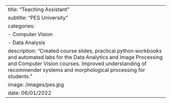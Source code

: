 ---
title: "Teaching Assistant"
subtitle: "PES University"
categories: 
  - Computer Vision
  - Data Analysis
description: "Created course slides, practical python workbooks and automated labs for the Data Analytics and Image Processing and Computer Vision courses. Improved understanding of recommender systems and morphological processing for students."
image: /images/pes.jpg
date: 06/01/2022
---